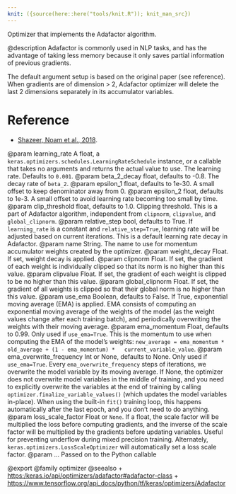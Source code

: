 ```yaml
---
knit: ({source(here::here("tools/knit.R")); knit_man_src})
---
```

Optimizer that implements the Adafactor algorithm.

@description
Adafactor is commonly used in NLP tasks, and has the advantage
of taking less memory because it only saves partial information of previous
gradients.

The default argument setup is based on the original paper (see reference).
When gradients are of dimension > 2, Adafactor optimizer will delete the
last 2 dimensions separately in its accumulator variables.

# Reference
- [Shazeer, Noam et al., 2018](https://arxiv.org/abs/1804.04235).

@param learning_rate A float, a
    `keras.optimizers.schedules.LearningRateSchedule` instance, or
    a callable that takes no arguments and returns the actual value to
    use. The learning rate. Defaults to `0.001`.
@param beta_2_decay float, defaults to -0.8. The decay rate of `beta_2`.
@param epsilon_1 float, defaults to 1e-30. A small offset to keep denominator
    away from 0.
@param epsilon_2 float, defaults to 1e-3. A small offset to avoid learning
    rate becoming too small by time.
@param clip_threshold float, defaults to 1.0. Clipping threshold. This is a
    part of Adafactor algorithm, independent from `clipnorm`,
    `clipvalue`, and `global_clipnorm`.
@param relative_step bool, defaults to True. If `learning_rate` is a
    constant and `relative_step=True`, learning rate will be adjusted
    based on current iterations. This is a default learning rate decay
    in Adafactor.
@param name String. The name to use
  for momentum accumulator weights created by
  the optimizer.
@param weight_decay Float. If set, weight decay is applied.
@param clipnorm Float. If set, the gradient of each weight is individually
  clipped so that its norm is no higher than this value.
@param clipvalue Float. If set, the gradient of each weight is clipped to be
  no higher than this value.
@param global_clipnorm Float. If set, the gradient of all weights is clipped
  so that their global norm is no higher than this value.
@param use_ema Boolean, defaults to False. If True, exponential moving average
  (EMA) is applied. EMA consists of computing an exponential moving
  average of the weights of the model (as the weight values change after
  each training batch), and periodically overwriting the weights with
  their moving average.
@param ema_momentum Float, defaults to 0.99. Only used if `use_ema=True`.
  This is the momentum to use when computing
  the EMA of the model's weights:
  `new_average = ema_momentum * old_average + (1 - ema_momentum) *
  current_variable_value`.
@param ema_overwrite_frequency Int or None, defaults to None. Only used if
  `use_ema=True`. Every `ema_overwrite_frequency` steps of iterations,
  we overwrite the model variable by its moving average.
  If None, the optimizer
  does not overwrite model variables in the middle of training, and you
  need to explicitly overwrite the variables at the end of training
  by calling `optimizer.finalize_variable_values()`
  (which updates the model
  variables in-place). When using the built-in `fit()` training loop,
  this happens automatically after the last epoch,
  and you don't need to do anything.
@param loss_scale_factor Float or `None`. If a float, the scale factor will
  be multiplied the loss before computing gradients, and the inverse of
  the scale factor will be multiplied by the gradients before updating
  variables. Useful for preventing underflow during mixed precision
  training. Alternately, `keras.optimizers.LossScaleOptimizer` will
  automatically set a loss scale factor.
@param ... Passed on to the Python callable

@export
@family optimizer
@seealso
+ <https:/keras.io/api/optimizers/adafactor#adafactor-class>
+ <https://www.tensorflow.org/api_docs/python/tf/keras/optimizers/Adafactor>
